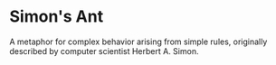 # Simon's Ant

A metaphor for complex behavior arising from simple rules, originally described by computer scientist Herbert A. Simon.